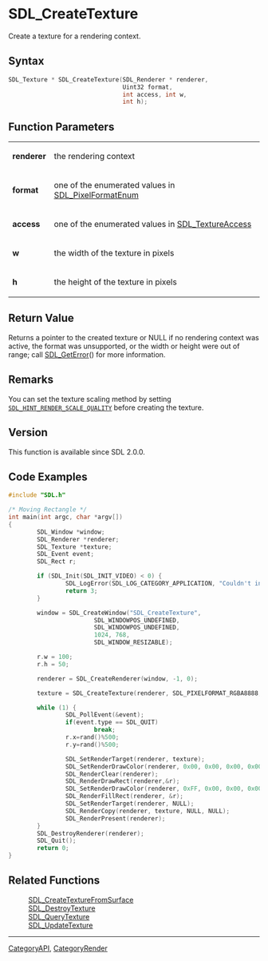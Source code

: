 = SDL_CreateTexture =

Create a texture for a rendering context.

== Syntax ==

<syntaxhighlight lang='c'>
SDL_Texture * SDL_CreateTexture(SDL_Renderer * renderer,
                                Uint32 format,
                                int access, int w,
                                int h);
</syntaxhighlight>

== Function Parameters ==

{|
|'''renderer'''
|the rendering context
|-
|'''format'''
|one of the enumerated values in [[SDL_PixelFormatEnum]]
|-
|'''access'''
|one of the enumerated values in [[SDL_TextureAccess]]
|-
|'''w'''
|the width of the texture in pixels
|-
|'''h'''
|the height of the texture in pixels
|}

== Return Value ==

Returns a pointer to the created texture or NULL if no rendering context
was active, the format was unsupported, or the width or height were out of
range; call [[SDL_GetError]]() for more information.

== Remarks ==

You can set the texture scaling method by setting
<code>[[SDL_HINT_RENDER_SCALE_QUALITY]]</code> before creating the texture.

== Version ==

This function is available since SDL 2.0.0.

== Code Examples ==

<syntaxhighlight lang='c++'>
#include "SDL.h"

/* Moving Rectangle */
int main(int argc, char *argv[])
{
        SDL_Window *window;
        SDL_Renderer *renderer;
        SDL_Texture *texture;
        SDL_Event event;
        SDL_Rect r;

        if (SDL_Init(SDL_INIT_VIDEO) < 0) {
                SDL_LogError(SDL_LOG_CATEGORY_APPLICATION, "Couldn't initialize SDL: %s", SDL_GetError());
                return 3;
        }

        window = SDL_CreateWindow("SDL_CreateTexture",
                        SDL_WINDOWPOS_UNDEFINED,
                        SDL_WINDOWPOS_UNDEFINED,
                        1024, 768,
                        SDL_WINDOW_RESIZABLE);

        r.w = 100;
        r.h = 50;

        renderer = SDL_CreateRenderer(window, -1, 0);

        texture = SDL_CreateTexture(renderer, SDL_PIXELFORMAT_RGBA8888, SDL_TEXTUREACCESS_TARGET, 1024, 768);

        while (1) {
                SDL_PollEvent(&event);
                if(event.type == SDL_QUIT)
                        break;
                r.x=rand()%500;
                r.y=rand()%500;

                SDL_SetRenderTarget(renderer, texture);
                SDL_SetRenderDrawColor(renderer, 0x00, 0x00, 0x00, 0x00);
                SDL_RenderClear(renderer);
                SDL_RenderDrawRect(renderer,&r);
                SDL_SetRenderDrawColor(renderer, 0xFF, 0x00, 0x00, 0x00);
                SDL_RenderFillRect(renderer, &r);
                SDL_SetRenderTarget(renderer, NULL);
                SDL_RenderCopy(renderer, texture, NULL, NULL);
                SDL_RenderPresent(renderer);
        }
        SDL_DestroyRenderer(renderer);
        SDL_Quit();
        return 0;
}

</syntaxhighlight>

== Related Functions ==

:[[SDL_CreateTextureFromSurface]]
:[[SDL_DestroyTexture]]
:[[SDL_QueryTexture]]
:[[SDL_UpdateTexture]]

----
[[CategoryAPI]], [[CategoryRender]]


